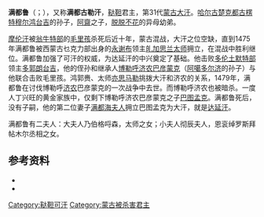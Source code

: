 {{Infobox monarch
| name               =满都鲁（满都古勒）
| title              = [[蒙古汗国|蒙古]][[大汗|大汗]]
| image              =[[File:Manduul.jpg|200px]]
| caption            =
| reign              =1475年－1478年
| coronation         = 
| investiture        =
| full name          =
| othertitles        =乌格克图汗
| birth_date         =1438年
| birth_place        =
| death_date         =1478年
| death_place        =
| burial_date        =
| burial_place       =
| predecessor        =[[摩伦汗|摩伦汗]]
| successor          =[[达延汗|达延汗]]
| queen              =
| consort            = 
| spouse             =
| spouse 1            =
| spouse 2             =[[满都海哈屯|满都海夫人]]
| spouse 3           =
| spouse 4           =
| spouse 5           =
| spouse 6           =
| spouse 7           =
| offspring          = 
| royal house        =
| dynasty            = 蒙古[[鞑靼_(蒙古)|鞑靼]]
| father             =[[阿齋|阿齋]]
| mother             =
| children           =
| religion           =
}}
'''满都鲁'''（{{lang-mn|Мандуул}}；{{bd|1438年||1478年|catIdx=M}}），又称'''满都古勒汗'''，[[鞑靼_(蒙古)|鞑靼]]君主，第31代[[蒙古大汗|蒙古大汗]]。[[哈尔古楚克都古楞特穆尔鸿台吉|哈尔古楚克都古楞特穆尔鸿台吉]]的孙子，[[阿齋|阿齋]]之子，[[脱脱不花|脱脱不花]]的异母幼弟。

[[摩伦汗|摩伦汗]]被[[翁牛特部|翁牛特部]]的[[毛里孩|毛里孩]]杀死后近十年，蒙古混战，大汗之位空缺，直到1475年满都鲁被西蒙古乜克力部出身的[[永谢布|永谢布]]领主[[癿加思兰|癿加思兰]][[太师|太师]]拥立，在混战中胜利继位。满都鲁加强了可汗的权威，为达延汗的中兴奠定了基础。他击败[[多伦土默特部|多伦土默特部]]领主[[多郭朗台吉|多郭朗台吉]]，他的侄孙和继承人[[孛罗忽|博勒呼济农巴彦蒙克]]（[[阿噶多尔济|阿噶多尔济]]的孙子）与他联合击败毛里孩。鸿郭赉、太师[[亦思马勒|亦思马勒]]挑拨大汗和济农的关系，1479年，满都鲁在讨伐博勒呼[[济农|济农]]巴彦蒙克的一次战争中去世。而博勒呼济农也被暗杀。一度人丁兴旺的黄金家族中，仅剩下博勒呼济农巴彦蒙克之子[[达延汗|巴图孟克]]。满都鲁死后，没有子嗣，他的第二位妻子[[满都海哈屯|满都海夫人]]拥立巴图孟克为大汗，就是[[达延汗|达延汗]]。

满都鲁有二夫人：大夫人乃伯格哷森，太师之女；小夫人彻辰夫人，恩衮绰罗斯拜帖木尔丞相之女。

==参考资料==
* {{cite book|title=《[[草原帝国|草原帝国]]》|author=[[勒内·格鲁塞|勒内·格鲁塞]]|language= fr}}
* {{cite isbn|9787508718989|ref=harv|noedit}}

{{start box}}
{{s-before|[[摩伦汗|摩伦汗]]}}
{{s-title|[[蒙古大汗|蒙古大汗]]|1475年－1478年}}
{{s-after|[[达延汗|达延汗]]}}
{{end box}}

{{蒙古大汗}}

{{蒙古小作品}}

[[Category:鞑靼可汗|Category:鞑靼可汗]]
[[Category:蒙古被杀害君主|Category:蒙古被杀害君主]]